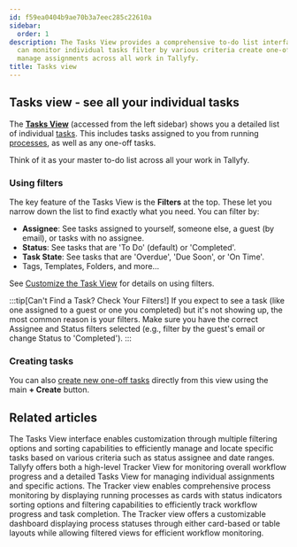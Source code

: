 ```yaml
---
id: f59ea0404b9ae70b3a7eec285c22610a
sidebar:
  order: 1
description: The Tasks View provides a comprehensive to-do list interface where users
  can monitor individual tasks filter by various criteria create one-off tasks and
  manage assignments across all work in Tallyfy.
title: Tasks view
---
```


## Tasks view - see all your individual tasks

The **[Tasks View](/products/pro/tracking-and-tasks/tasks-view/)** (accessed from the left sidebar) shows you a detailed list of individual [tasks](/products/pro/tracking-and-tasks/tasks/). This includes tasks assigned to you from running [processes](/products/pro/tracking-and-tasks/processes/), as well as any one-off tasks.

Think of it as your master to-do list across all your work in Tallyfy.

### Using filters

The key feature of the Tasks View is the **Filters** at the top. These let you narrow down the list to find exactly what you need. You can filter by:

*   **Assignee**: See tasks assigned to yourself, someone else, a guest (by email), or tasks with no assignee.
*   **Status**: See tasks that are 'To Do' (default) or 'Completed'.
*   **Task State**: See tasks that are 'Overdue', 'Due Soon', or 'On Time'.
*   Tags, Templates, Folders, and more...

See [Customize the Task View](/products/pro/tracking-and-tasks/tasks-view/how-can-i-customize-task-views-in-tallyfy/) for details on using filters.

:::tip[Can't Find a Task? Check Your Filters!]
If you expect to see a task (like one assigned to a guest or one you completed) but it's not showing up, the most common reason is your filters. Make sure you have the correct Assignee and Status filters selected (e.g., filter by the guest's email or change Status to 'Completed').
:::

### Creating tasks

You can also [create new one-off tasks](/products/pro/tracking-and-tasks/tasks/how-to-create-a-one-off-task-in-tallyfy/) directly from this view using the main **+ Create** button.


<PageTree />


## Related articles
<CardGrid>
<LinkTitleCard header="<b>Tasks View > Customize the task view</b>" href="/products/pro/tracking-and-tasks/tasks-view/how-can-i-customize-task-views-in-tallyfy/" > The Tasks View interface enables customization through multiple filtering options and sorting capabilities to efficiently manage and locate specific tasks based on various criteria such as status assignee and date ranges. </LinkTitleCard>
<LinkTitleCard header="<b>Pro > Tracking</b>" href="/products/pro/tracking-and-tasks/" > Tallyfy offers both a high-level Tracker View for monitoring overall workflow progress and a detailed Tasks View for managing individual assignments and specific actions. </LinkTitleCard>
<LinkTitleCard header="<b>Tracker View > Manage and track my processes</b>" href="/products/pro/tracking-and-tasks/tracker-view/how-can-i-manage-and-track-my-processes-on-tallyfy/" > The Tracker view enables comprehensive process monitoring by displaying running processes as cards with status indicators sorting options and filtering capabilities to efficiently track workflow progress and task completion. </LinkTitleCard>
<LinkTitleCard header="<b>Tracking And Tasks > Tracker view</b>" href="/products/pro/tracking-and-tasks/tracker-view/" > The Tracker view offers a customizable dashboard displaying process statuses through either card-based or table layouts while allowing filtered views for efficient workflow monitoring. </LinkTitleCard>
</CardGrid>